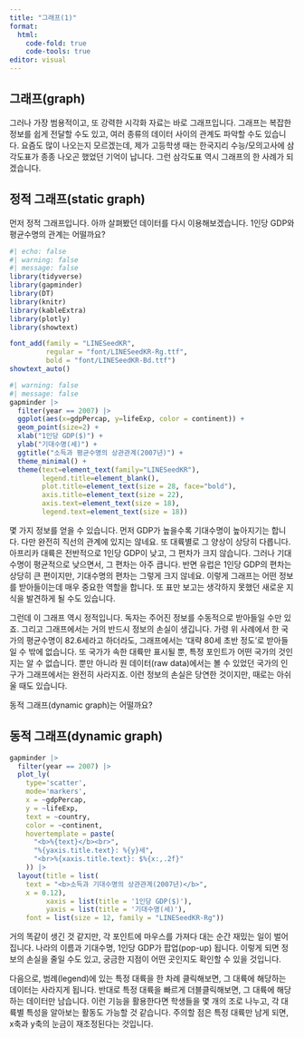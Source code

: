 ```yaml
---
title: "그래프(1)"
format:
  html:
    code-fold: true
    code-tools: true
editor: visual
---
```


## 그래프(graph)

그러나 가장 범용적이고, 또 강력한 시각화 자료는 바로 그래프입니다. 그래프는 복잡한 정보를 쉽게 전달할 수도 있고, 여러 종류의 데이터 사이의 관계도 파악할 수도 있습니다. 요즘도 많이 나오는지 모르겠는데, 제가 고등학생 때는 한국지리 수능/모의고사에 삼각도표가 종종 나오곤 했었던 기억이 납니다. 그런 삼각도표 역시 그래프의 한 사례가 되겠습니다.

## 정적 그래프(static graph)

먼저 정적 그래프입니다. 아까 살펴봤던 데이터를 다시 이용해보겠습니다. 1인당 GDP와 평균수명의 관계는 어떨까요?

```r
#| echo: false
#| warning: false
#| message: false
library(tidyverse)
library(gapminder)
library(DT)
library(knitr)
library(kableExtra)
library(plotly)
library(showtext)

font_add(family = "LINESeedKR",
         regular = "font/LINESeedKR-Rg.ttf",
         bold = "font/LINESeedKR-Bd.ttf")
showtext_auto()
```

```r
#| warning: false
#| message: false
gapminder |> 
  filter(year == 2007) |> 
  ggplot(aes(x=gdpPercap, y=lifeExp, color = continent)) + 
  geom_point(size=2) +
  xlab("1인당 GDP($)") +
  ylab("기대수명(세)") +
  ggtitle("소득과 평균수명의 상관관계(2007년)") +
  theme_minimal() +
  theme(text=element_text(family="LINESeedKR"),
        legend.title=element_blank(),
        plot.title=element_text(size = 28, face="bold"),
        axis.title=element_text(size = 22),
        axis.text=element_text(size = 18),
        legend.text=element_text(size = 18))
```

몇 가지 정보를 얻을 수 있습니다. 먼저 GDP가 높을수록 기대수명이 높아지기는 합니다. 다만 완전히 직선의 관계에 있지는 않네요. 또 대륙별로 그 양상이 상당히 다릅니다. 아프리카 대륙은 전반적으로 1인당 GDP이 낮고, 그 편차가 크지 않습니다. 그러나 기대수명이 평균적으로 낮으면서, 그 편차는 아주 큽니다. 반면 유럽은 1인당 GDP의 편차는 상당히 큰 편이지만, 기대수명의 편차는 그렇게 크지 않네요. 이렇게 그래프는 어떤 정보를 받아들이는데 매우 중요한 역할을 합니다. 또 표만 보고는 생각하지 못했던 새로운 지식을 발견하게 될 수도 있습니다.

그런데 이 그래프 역시 정적입니다. 독자는 주어진 정보를 수동적으로 받아들일 수만 있죠. 그리고 그래프에서는 거의 반드시 정보의 손실이 생깁니다. 가령 위 사례에서 한 국가의 평균수명이 82.6세라고 하더라도, 그래프에서는 '대략 80세 초반 정도'로 받아들일 수 밖에 없습니다. 또 국가가 속한 대륙만 표시될 뿐, 특정 포인트가 어떤 국가의 것인지는 알 수 없습니다. 뿐만 아니라 원 데이터(raw data)에서는 볼 수 있었던 국가의 인구가 그래프에서는 완전히 사라지죠. 이런 정보의 손실은 당연한 것이지만, 때로는 아쉬울 때도 있습니다.

동적 그래프(dynamic graph)는 어떨까요?

## 동적 그래프(dynamic graph)

```r
gapminder |> 
  filter(year == 2007) |> 
  plot_ly(
    type='scatter',
    mode='markers',
    x = ~gdpPercap,
    y = ~lifeExp,
    text = ~country,
    color = ~continent,
    hovertemplate = paste(
      "<b>%{text}</b><br>",
      "%{yaxis.title.text}: %{y}세",
      "<br>%{xaxis.title.text}: $%{x:,.2f}"
    )) |> 
  layout(title = list(
    text = "<b>소득과 기대수명의 상관관계(2007년)</b>",
    x = 0.12),
         xaxis = list(title = '1인당 GDP($)'),
         yaxis = list(title = '기대수명(세)'),
    font = list(size = 12, family = "LINESeedKR-Rg"))
```

거의 똑같이 생긴 것 같지만, 각 포인트에 마우스를 가져다 대는 순간 재밌는 일이 벌어집니다. 나라의 이름과 기대수명, 1인당 GDP가 팝업(pop-up) 됩니다. 이렇게 되면 정보의 손실을 줄일 수도 있고, 궁금한 지점이 어떤 곳인지도 확인할 수 있을 것입니다.

다음으로, 범례(legend)에 있는 특정 대륙을 한 차례 클릭해보면, 그 대륙에 해당하는 데이터는 사라지게 됩니다. 반대로 특정 대륙을 빠르게 더블클릭해보면, 그 대륙에 해당하는 데이터만 남습니다. 이런 기능을 활용한다면 학생들을 몇 개의 조로 나누고, 각 대륙별 특성을 알아보는 활동도 가능할 것 같습니다. 주의할 점은 특정 대륙만 남게 되면, x축과 y축의 눈금이 재조정된다는 것입니다.
